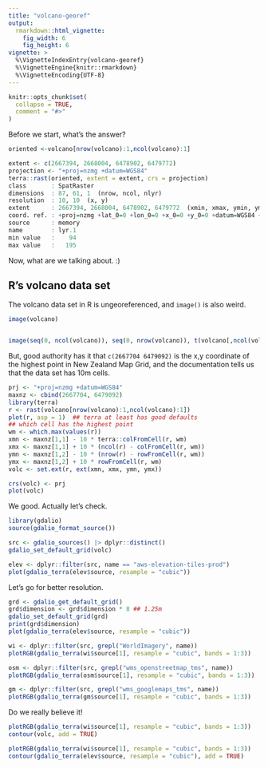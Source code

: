```yaml
---
title: "volcano-georef"
output:
  rmarkdown::html_vignette:
    fig_width: 6
    fig_height: 6
vignette: >
  %\VignetteIndexEntry{volcano-georef}
  %\VignetteEngine{knitr::rmarkdown}
  %\VignetteEncoding{UTF-8}
---
```


```r
knitr::opts_chunk$set(
  collapse = TRUE,
  comment = "#>"
)
```



Before we start, what's the answer?

```R
oriented <-volcano[nrow(volcano):1,ncol(volcano):1]

extent <- c(2667394, 2668004, 6478902, 6479772)
projection <- "+proj=nzmg +datum=WGS84"
terra::rast(oriented, extent = extent, crs = projection)
class       : SpatRaster 
dimensions  : 87, 61, 1  (nrow, ncol, nlyr)
resolution  : 10, 10  (x, y)
extent      : 2667394, 2668004, 6478902, 6479772  (xmin, xmax, ymin, ymax)
coord. ref. : +proj=nzmg +lat_0=0 +lon_0=0 +x_0=0 +y_0=0 +datum=WGS84 +units=m +no_defs 
source      : memory 
name        : lyr.1 
min value   :    94 
max value   :   195 
```

Now, what are we talking about. :)


## R's volcano data set

The volcano data set in R is ungeoreferenced, and `image()` is also weird. 

```r
image(volcano)


image(seq(0, ncol(volcano)), seq(0, nrow(volcano)), t(volcano[,ncol(volcano):1]), asp = 1)
```

But, good authority has it that `c(2667704 6479092)` is the x,y coordinate of the highest point in New Zealand Map Grid, and the documentation tells us that the data set has 10m cells.  

```r
prj <- "+proj=nzmg +datum=WGS84"
maxnz <- cbind(2667704, 6479092)
library(terra)
r <- rast(volcano[nrow(volcano):1,ncol(volcano):1])
plot(r, asp = 1)  ## terra at least has good defaults 
## which cell has the highest point
wm <- which.max(values(r))
xmn <- maxnz[1,1] - 10 * terra::colFromCell(r, wm)
xmx <- maxnz[1,1] + 10 * (ncol(r) - colFromCell(r, wm))
ymn <- maxnz[1,2] - 10 * (nrow(r) - rowFromCell(r, wm))
ymx <- maxnz[1,2] + 10 * rowFromCell(r, wm)
volc <- set.ext(r, ext(xmn, xmx, ymn, ymx))

crs(volc) <- prj
plot(volc)
```


We good. Actually let's check. 


```r
library(gdalio)
source(gdalio_format_source())

```


```r
src <- gdalio_sources() |> dplyr::distinct()
gdalio_set_default_grid(volc)

elev <- dplyr::filter(src, name == "aws-elevation-tiles-prod")
plot(gdalio_terra(elev$source, resample = "cubic"))
```


Let's go for better resolution. 

```r
grd <- gdalio_get_default_grid()
grd$dimension <- grd$dimension * 8 ## 1.25m
gdalio_set_default_grid(grd)
print(grd$dimension)
plot(gdalio_terra(elev$source, resample = "cubic"))
```

```r
wi <- dplyr::filter(src, grepl("WorldImagery", name)) 
plotRGB(gdalio_terra(wi$source[1], resample = "cubic", bands = 1:3))

```



```r
osm <- dplyr::filter(src, grepl("wms_openstreetmap_tms", name)) 
plotRGB(gdalio_terra(osm$source[1], resample = "cubic", bands = 1:3))
```

```r
gm <- dplyr::filter(src, grepl("wms_googlemaps_tms", name)) 
plotRGB(gdalio_terra(gm$source[1], resample = "cubic", bands = 1:3))
```

Do we really believe it!

```r
plotRGB(gdalio_terra(wi$source[1], resample = "cubic", bands = 1:3))
contour(volc, add = TRUE)
```


```r
plotRGB(gdalio_terra(wi$source[1], resample = "cubic", bands = 1:3))
contour(gdalio_terra(elev$source, resample = "cubic"), add = TRUE)
```
